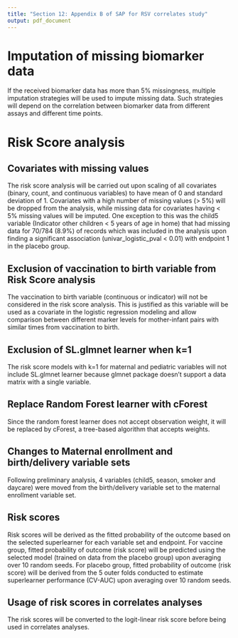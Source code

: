 ---
title: "Section 12: Appendix B of SAP for RSV correlates study"
output: pdf_document
---

#  Imputation of missing biomarker data
If the received biomarker data has more than 5% missingness, multiple imputation strategies will be used to impute missing data. Such strategies will depend on the correlation between biomarker data from different assays and different time points. 


# Risk Score analysis

## Covariates with missing values
The risk score analysis will be carried out upon scaling of all covariates (binary, count, and continuous variables) to have mean of 0 and standard deviation of 1. Covariates with a high number of missing values (> 5%) will be dropped from the analysis, while missing data for covariates having < 5% missing values will be imputed. One exception to this was the child5 variable (Indicator other children < 5 years of age in home) that had missing data for 70/784 (8.9%) of records which was included in the analysis upon finding a significant association (univar_logistic_pval < 0.01) with endpoint 1 in the placebo group.

## Exclusion of vaccination to birth variable from Risk Score analysis
The vaccination to birth variable (continuous or indicator) will not be considered in the risk score analysis. This is justified as this variable will be used as a covariate in the logistic regression modeling and allow comparison between different marker levels for mother-infant pairs with similar times from vaccination to birth. 

## Exclusion of SL.glmnet learner when k=1
The risk score models with  k=1 for maternal and pediatric variables will not include SL.glmnet learner because glmnet package doesn’t support a data matrix with a single variable. 

## Replace Random Forest learner with cForest
Since the random forest learner does not accept observation weight, it will be replaced by cForest, a tree-based algorithm that accepts weights.

## Changes to Maternal enrollment and birth/delivery variable sets
Following preliminary analysis, 4 variables (child5, season, smoker and daycare) were moved from the birth/delivery variable set to the maternal enrollment variable set. 

## Risk scores
Risk scores will be derived as the fitted probability of the outcome based on the selected superlearner for each variable set and endpoint. For vaccine group, fitted probability of outcome (risk score) will be predicted using the selected model (trained on data from the placebo group) upon averaging over 10 random seeds. For placebo group, fitted probability of outcome (risk score) will be derived from the 5 outer folds conducted to estimate superlearner performance (CV-AUC) upon averaging over 10 random seeds.

## Usage of risk scores in correlates analyses
The risk scores will be converted to the logit-linear risk score before being used in correlates analyses.  
 

